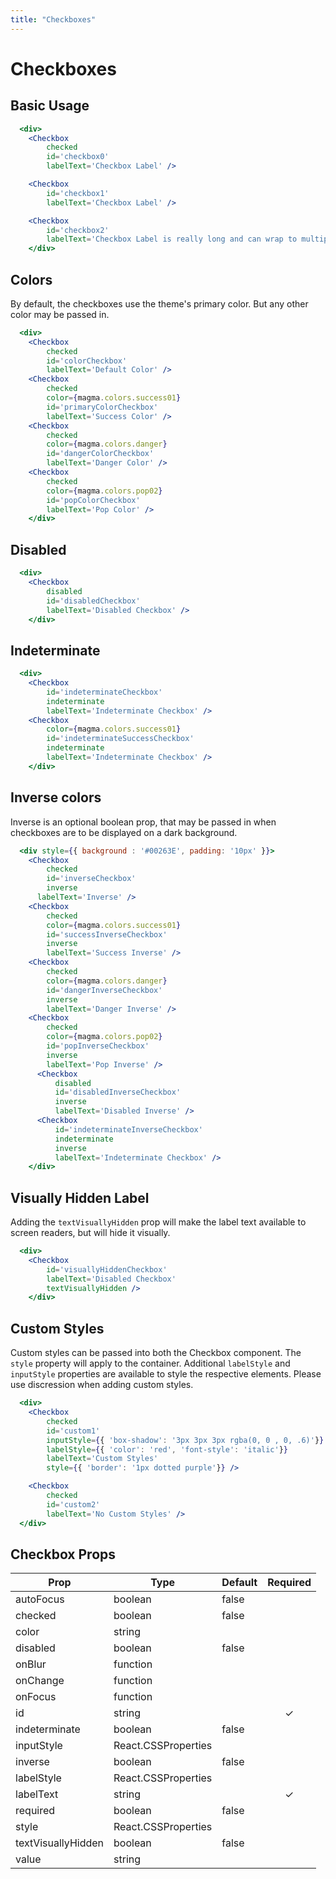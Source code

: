 ```yaml
---
title: "Checkboxes"
---
```


# Checkboxes

## Basic Usage

```.jsx
  <div>
    <Checkbox
        checked
        id='checkbox0'
        labelText='Checkbox Label' />

    <Checkbox
        id='checkbox1'
        labelText='Checkbox Label' />

    <Checkbox
        id='checkbox2'
        labelText='Checkbox Label is really long and can wrap to multiple lines lorem ipsum dolar sit amet is really long and can wrap to multiple lines' />
    </div>
```

## Colors
By default, the checkboxes use the theme's primary color.  But any other color may be passed in.

```.jsx
  <div>
    <Checkbox
        checked
        id='colorCheckbox'
        labelText='Default Color' />
    <Checkbox
        checked
        color={magma.colors.success01}
        id='primaryColorCheckbox'
        labelText='Success Color' />
    <Checkbox
        checked
        color={magma.colors.danger}
        id='dangerColorCheckbox'
        labelText='Danger Color' />
    <Checkbox
        checked
        color={magma.colors.pop02}
        id='popColorCheckbox'
        labelText='Pop Color' />
    </div>
```

## Disabled

```.jsx
  <div>
    <Checkbox
        disabled
        id='disabledCheckbox'
        labelText='Disabled Checkbox' />
    </div>
```

## Indeterminate

```.jsx
  <div>
    <Checkbox
        id='indeterminateCheckbox'
        indeterminate
        labelText='Indeterminate Checkbox' />
    <Checkbox
        color={magma.colors.success01}
        id='indeterminateSuccessCheckbox'
        indeterminate
        labelText='Indeterminate Checkbox' />
    </div>
```

## Inverse colors
Inverse is an optional boolean prop, that may be passed in when checkboxes are to be displayed on a dark background.

```.jsx
  <div style={{ background : '#00263E', padding: '10px' }}>
    <Checkbox
        checked
        id='inverseCheckbox'
        inverse
      labelText='Inverse' />
    <Checkbox
        checked
        color={magma.colors.success01}
        id='successInverseCheckbox'
        inverse
        labelText='Success Inverse' />
    <Checkbox
        checked
        color={magma.colors.danger}
        id='dangerInverseCheckbox'
        inverse
        labelText='Danger Inverse' />
    <Checkbox
        checked
        color={magma.colors.pop02}
        id='popInverseCheckbox'
        inverse
        labelText='Pop Inverse' />
      <Checkbox
          disabled
          id='disabledInverseCheckbox'
          inverse
          labelText='Disabled Inverse' />
      <Checkbox
          id='indeterminateInverseCheckbox'
          indeterminate
          inverse
          labelText='Indeterminate Checkbox' />
    </div>
```

## Visually Hidden Label
Adding the `textVisuallyHidden` prop will make the label text available to screen readers, but will hide it visually.

```.jsx
  <div>
    <Checkbox
        id='visuallyHiddenCheckbox'
        labelText='Disabled Checkbox'
        textVisuallyHidden />
    </div>
```


## Custom Styles
Custom styles can be passed into both the Checkbox component.  The `style` property will apply to the container.
Additional `labelStyle` and `inputStyle` properties are available to style the respective elements. Please use discression when adding custom styles.

```.jsx
  <div>
    <Checkbox
        checked
        id='custom1'
        inputStyle={{ 'box-shadow': '3px 3px 3px rgba(0, 0 , 0, .6)'}}
        labelStyle={{ 'color': 'red', 'font-style': 'italic'}}
        labelText='Custom Styles'
        style={{ 'border': '1px dotted purple'}} />

    <Checkbox
        checked
        id='custom2'
        labelText='No Custom Styles' />
  </div>
```

## Checkbox Props

| Prop                   | Type | Default | Required    |
| -----------------------|------|---------|:-----------:|
| autoFocus | boolean | false |
| checked | boolean | false |
| color | string | |
| disabled | boolean | false |
| onBlur | function | |
| onChange | function | |
| onFocus | function | |
| id | string | | &#10003;
| indeterminate | boolean | false |
| inputStyle | React.CSSProperties | |
| inverse | boolean | false |
| labelStyle | React.CSSProperties | |
| labelText | string | | &#10003;
| required | boolean | false |
| style | React.CSSProperties | |
| textVisuallyHidden | boolean | false |
| value | string | |
